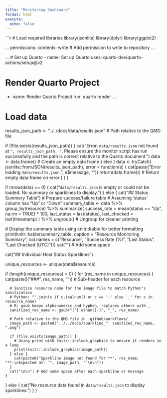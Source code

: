 ```yaml
---
title: "Monitoring Dashboard"
format: html
execute:
  echo: false
---
```


```r
# Load required libraries
library(jsonlite)
library(dplyr)
library(ggplot2)

...
permissions:
  contents: write     # Add permission to write to repository
...

...
# Set up Quarto
- name: Set up Quarto
  uses: quarto-dev/quarto-actions/setup@v2

# Render Quarto Project
- name: Render Quarto Project
  run: quarto render
...

# Load data
results_json_path <- "../../docs/data/results.json" # Path relative to the QMD file

if (!file.exists(results_json_path)) {
  cat("Error: `data/results.json` not found at `", results_json_path, "`. Please ensure the monitor script has run successfully and the path is correct relative to the Quarto document.\n")
  data <- data.frame() # Create an empty data frame
} else {
  data <- tryCatch(
    jsonlite::fromJSON(results_json_path),
    error = function(e) {
      cat(paste("Error loading `data/results.json`:", e$message, "\n"))
      return(data.frame()) # Return empty data frame on error
    }
  )
}

if (nrow(data) == 0) {
  cat("`data/results.json` is empty or could not be loaded. No summary or sparklines to display.\n")
} else {
  cat("## Status Summary Table\n\n")
  # Prepare success/failure table
  # Assuming 'status' column has "Up" or "Down"
  summary_table <- data %>%
    group_by(resource) %>%
    summarize(
      success_rate = mean(status == "Up", na.rm = TRUE) * 100,
      last_status = last(status),
      last_checked = last(timestamp)
    ) %>%
    ungroup() # Ungroup for cleaner printing

  # Display the summary table using knitr::kable for better formatting
  print(knitr::kable(summary_table, caption = "Resource Monitoring Summary", col.names = c("Resource", "Success Rate (%)", "Last Status", "Last Checked (UTC)")))
  cat("\n\n") # Add some space

  cat("## Individual Host Status Sparklines\n\n")

  unique_resources <- unique(data$resource)

  if (length(unique_resources) > 0) {
    for (res_name in unique_resources) {
      cat(paste0("### ", res_name, "\n\n")) # Sub-header for each resource
      
      # Sanitize resource name for the image file to match Python's sanitization
      # Python: "".join(c if c.isalnum() or c == '-' else '_' for c in resource_name)
      # R: gsub keeps alphanumeric and hyphen, replaces others with _
      sanitized_res_name <- gsub("[^[:alnum:]-]", "_", res_name)
      
      # Path relative to the QMD file in .github/workflows/
      image_path <- paste0("../../docs/sparkline_", sanitized_res_name, ".png") 
      
      if (file.exists(image_path)) {
        # Using print with knitr::include_graphics to ensure it renders in a loop
        print(knitr::include_graphics(image_path))
      } else {
        cat(paste0("Sparkline image not found for **", res_name, "**.\nExpected at: `", image_path, "`\n\n"))
      }
      cat("\n\n") # Add some space after each sparkline or message
    }
  } else {
    cat("No resource data found in `data/results.json` to display sparklines.\n")
  }
}
